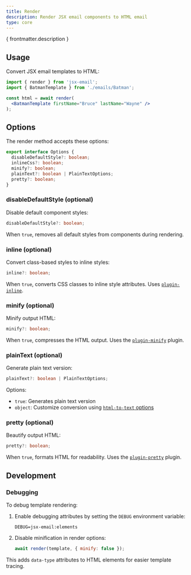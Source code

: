 ```yaml
---
title: Render
description: Render JSX email components to HTML email
type: core
---
```



<p>{ frontmatter.description }</p>

<Install type={frontmatter.type}/>

## Usage

Convert JSX email templates to HTML:

```jsx
import { render } from 'jsx-email';
import { BatmanTemplate } from './emails/Batman';

const html = await render(
  <BatmanTemplate firstName="Bruce" lastName="Wayne" />
);
```

## Options

The render method accepts these options:

```ts
export interface Options {
  disableDefaultStyle?: boolean;
  inlineCss?: boolean;
  minify?: boolean;
  plainText?: boolean | PlainTextOptions;
  pretty?: boolean;
}
```

### disableDefaultStyle (optional)

Disable default component styles:

```ts
disableDefaultStyle?: boolean;
```

When `true`, removes all default styles from components during rendering.

### inline (optional)

Convert class-based styles to inline styles:

```ts
inline?: boolean;
```

When `true`, converts CSS classes to inline style attributes. Uses [`plugin-inline`](https://github.com/shellscape/jsx-email/blob/main/packages/plugin-inline).

### minify (optional)

Minify output HTML:

```ts
minify?: boolean;
```

When `true`, compresses the HTML output. Uses the [`plugin-minify`](https://github.com/shellscape/jsx-email/blob/main/packages/plugin-minify) plugin.

### plainText (optional)

Generate plain text version:

```ts
plainText?: boolean | PlainTextOptions;
```

Options:
- `true`: Generates plain text version
- `object`: Customize conversion using [`html-to-text` options](https://github.com/html-to-text/node-html-to-text/blob/master/packages/html-to-text/README.md#options)

### pretty (optional)

Beautify output HTML:

```ts
pretty?: boolean;
```

When `true`, formats HTML for readability. Uses the [`plugin-pretty`](https://github.com/shellscape/jsx-email/blob/main/packages/plugin-pretty) plugin.

## Development

### Debugging

To debug template rendering:

<Steps>

  1. Enable debugging attributes by setting the `DEBUG` environment variable:

      ```text title=".env"
      DEBUG=jsx-email:elements
      ```

  2. Disable minification in render options:

      ```js
      await render(template, { minify: false });
      ```

</Steps>

This adds `data-type` attributes to HTML elements for easier template tracing.
